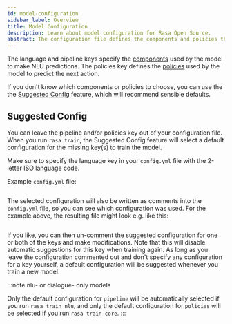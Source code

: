 ```yaml
---
id: model-configuration
sidebar_label: Overview
title: Model Configuration
description: Learn about model configuration for Rasa Open Source.
abstract: The configuration file defines the components and policies that your model will use to make predictions based on user input.
---
```


The language and pipeline keys specify the [components](./components.mdx) used by the  model to make NLU predictions.
The policies key defines the [policies](./policies.mdx) used by the model to predict the next action.

If you don't know which components or policies to choose, you can use the
the [Suggested Config](./model-configuration.mdx#suggested-config) feature, which will recommend sensible defaults.

## Suggested Config

You can leave the pipeline and/or policies key out of your configuration file.
When you run `rasa train`, the Suggested Config feature will select a default configuration
for the missing key(s) to train the model.

Make sure to specify the language key in your `config.yml` file with the
2-letter ISO language code.

Example `config.yml` file:

```yaml-rasa (versioned_docs/version-2.6.x/sources/data/configs_for_docs/example_for_suggested_config.yml)
```

The selected configuration will also be written as comments into the `config.yml` file,
so you can see which configuration was used. For the example above, the resulting file
might look e.g. like this:

```yaml-rasa (versioned_docs/version-2.6.x/sources/data/configs_for_docs/example_for_suggested_config_after_train.yml)
```

If you like, you can then un-comment the suggested configuration for one or both of the
keys and make modifications. Note that this will disable automatic suggestions for this
key when training again.
As long as you leave the configuration commented out and don't specify any configuration
for a key yourself, a default configuration will be suggested whenever you train a new
model.

:::note nlu- or dialogue- only models

Only the default configuration for `pipeline` will be automatically selected
if you run `rasa train nlu`, and only the default configuration for `policies`
will be selected if you run `rasa train core`.
:::
